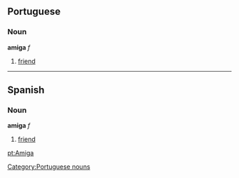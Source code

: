==Portuguese==
===Noun===
'''amiga''' ''f''

# [[friend]]

----

==Spanish==
===Noun===
'''amiga''' ''f''

# [[friend]]

[[Category:Portuguese nouns]]

[[pt:Amiga]]